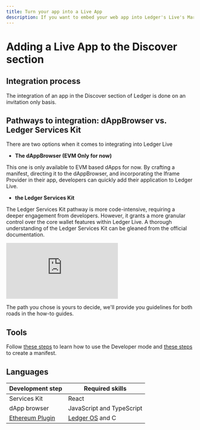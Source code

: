 ```yaml
---
title: Turn your app into a Live App
description: If you want to embed your web app into Ledger's Live's Market place, also known as our Discover section, you've come to the right place. 
---
```


# Adding a Live App to the Discover section

## Integration process

The integration of an app in the Discover section of Ledger is done on an invitation only basis.

## Pathways to integration: dAppBrowser vs. Ledger Services Kit

There are two options when it comes to integrating into Ledger Live

- **The dAppBrowser (EVM Only for now)**

This one is only available to EVM based dApps for now. By crafting a manifest, directing it to the dAppBrowser, and incorporating the Iframe Provider in their app, developers can quickly add their application to Ledger Live.

- **the Ledger Services Kit**

The Ledger Services Kit pathway is more code-intensive, requiring a deeper engagement from developers. However, it grants a more granular control over the core wallet features within Ledger Live. A thorough understanding of the Ledger Services Kit can be gleaned from the official documentation.  


<div style={{width: "100%"}} className="center">
	<div style={{position: "relative", paddingBottom: "56.25%", paddingTop: 0, height: 0}}>
		<iframe title="Live App Structure" frameBorder="0" style={{position: "absolute", top: 0, left: 0, width: "100%", height: "100%"}} src="https://view.genial.ly/65241621e3a92300127e47e8" type="text/html" allowscriptaccess="always" allowFullScreen={true} scrolling="yes" allownetworking="all"></iframe> 
	</div> 
</div>

The path you chose is yours to decide, we'll provide you guidelines for both roads in the how-to guides.

## Tools

Follow [these steps](./references/developer-mode) to learn how to use the Developer mode and [these steps](./beginner/live-app) to create a manifest.

## Languages


|  Development step               |  Required skills           |
|---------------------------------|----------------------------|
| Services Kit                    |  React                     | 
| dApp browser                    |  JavaScript and TypeScript |
| [Ethereum Plugin](../../device-app/integration/how-to/plugin)| [Ledger OS](../../device-app/explanation/ledger-os/introduction) and C |




